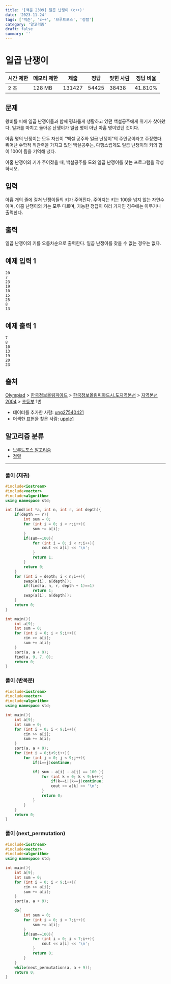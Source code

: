 ```yaml
---
title: '[백준 2309] 일곱 난쟁이 (c++)'
date: '2023-11-24'
tags: ['백준', 'c++', '브루트포스', '정렬']
category: '알고리즘'
draft: false
summary: ''
---
```


# 일곱 난쟁이

| 시간 제한 | 메모리 제한 | 제출   | 정답  | 맞힌 사람 | 정답 비율 |
| --------- | ----------- | ------ | ----- | --------- | --------- |
| 2 초      | 128 MB      | 131427 | 54425 | 38438     | 41.810%   |

## 문제

왕비를 피해 일곱 난쟁이들과 함께 평화롭게 생활하고 있던 백설공주에게 위기가 찾아왔다. 일과를 마치고 돌아온 난쟁이가 일곱 명이 아닌 아홉 명이었던 것이다.

아홉 명의 난쟁이는 모두 자신이 "백설 공주와 일곱 난쟁이"의 주인공이라고 주장했다. 뛰어난 수학적 직관력을 가지고 있던 백설공주는, 다행스럽게도 일곱 난쟁이의 키의 합이 100이 됨을 기억해 냈다.

아홉 난쟁이의 키가 주어졌을 때, 백설공주를 도와 일곱 난쟁이를 찾는 프로그램을 작성하시오.

## 입력

아홉 개의 줄에 걸쳐 난쟁이들의 키가 주어진다. 주어지는 키는 100을 넘지 않는 자연수이며, 아홉 난쟁이의 키는 모두 다르며, 가능한 정답이 여러 가지인 경우에는 아무거나 출력한다.

## 출력

일곱 난쟁이의 키를 오름차순으로 출력한다. 일곱 난쟁이를 찾을 수 없는 경우는 없다.

## 예제 입력 1

```
20
7
23
19
10
15
25
8
13

```

## 예제 출력 1

```
7
8
10
13
19
20
23

```

## 출처

[Olympiad](https://www.acmicpc.net/category/2) > [한국정보올림피아드](https://www.acmicpc.net/category/55) > [한국정보올림피아드시․도지역본선](https://www.acmicpc.net/category/57) > [지역본선 2004](https://www.acmicpc.net/category/74) > [초등부](https://www.acmicpc.net/category/detail/379) 1번

- 데이터를 추가한 사람: [ung27540421](https://www.acmicpc.net/user/ung27540421)
- 어색한 표현을 찾은 사람: [upple1](https://www.acmicpc.net/user/upple1)

## 알고리즘 분류

- [브루트포스 알고리즘](https://www.acmicpc.net/problem/tag/125)
- [정렬](https://www.acmicpc.net/problem/tag/97)

---

### 풀이 (재귀)

```cpp
#include<iostream>
#include<vector>
#include<algorithm>
using namespace std;

int find(int *a, int n, int r, int depth){
    if(depth == r){
        int sum = 0;
        for (int i = 0; i < r;i++){
            sum += a[i];
        }
        if(sum==100){
            for (int i = 0; i < r;i++){
                cout << a[i] << '\n';
            }
            return 1;
        }
        return 0;
    }
    for (int i = depth; i < n;i++){
        swap(a[i], a[depth]);
        if(find(a, n, r, depth + 1)==1)
            return 1;
        swap(a[i], a[depth]);
    }
    return 0;
}

int main(){
    int a[9];
    int sum = 0;
    for (int i = 0; i < 9;i++){
        cin >> a[i];
        sum += a[i];
    }
    sort(a, a + 9);
    find(a, 9, 7, 0);
    return 0;
}
```

### 풀이 (반복문)

```cpp
#include<iostream>
#include<vector>
#include<algorithm>
using namespace std;

int main(){
    int a[9];
    int sum = 0;
    for (int i = 0; i < 9;i++){
        cin >> a[i];
        sum += a[i];
    }
    sort(a, a + 9);
    for (int i = 0;i<9;i++){
        for (int j = 0; j < 9;j++){
            if(i==j)continue;

            if( sum - a[i] - a[j] == 100 ){
                for (int k = 0; k < 9;k++){
                    if(k==i||k==j)continue;
                    cout << a[k] << '\n';
                }
                return 0;
            }
        }
    }
    return 0;
}
```

### 풀이 (next_permutation)

```cpp
#include<iostream>
#include<vector>
#include<algorithm>
using namespace std;

int main(){
    int a[9];
    int sum = 0;
    for (int i = 0; i < 9;i++){
        cin >> a[i];
        sum += a[i];
    }
    sort(a, a + 9);

    do{
        int sum = 0;
        for (int i = 0; i < 7;i++){
            sum += a[i];
        }
        if(sum==100){
            for (int i = 0; i < 7;i++){
                cout << a[i] << '\n';
            }
            return 0;
        }
    }
    while(next_permutation(a, a + 9));
    return 0;
}
```
